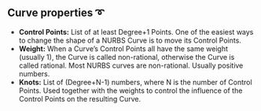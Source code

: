 ## Curve properties ➰

- **Control Points:** List of at least Degree+1 Points. One of the easiest ways to change the shape of a NURBS Curve is to move its Control Points.
- **Weight:** When a Curve’s Control Points all have the same weight (usually 1), the Curve is called non-rational, otherwise the Curve is called rational. Most NURBS curves are non-rational. Usually positive numbers.
- **Knots:** List of (Degree+N-1) numbers, where N is the number of Control Points. Used together with the weights to control the influence of the Control Points on the resulting Curve.
